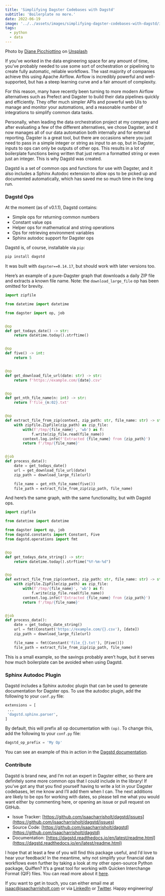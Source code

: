 ```yaml
---
title: 'Simplifying Dagster Codebases with Dagstd'
subtitle: 'Boilerplate no more.'
date: 2022-06-19
image: '../../assets/images/simplifying-dagster-codebases-with-dagstd/image-0.jpg'
tags:
  - python
  - data
---
```


Photo by
[Diane Picchiottino](https://unsplash.com/@diane_soko?utm_source=medium&utm_medium=referral)
on [Unsplash](https://unsplash.com/?utm_source=medium&utm_medium=referral)

If you’ve worked in the data engineering space for any amount of time, you’ve probably
needed to use some sort of orchestration or pipelining to create fully automatic,
reliable workflows. The vast majority of companies achieve this using Apache Airflow.
Airflow is incredibly powerful and well-supported, but has a steep learning curve and a
fair amount of complexity.

For this reason, many have recently been turning to more modern Airflow alternatives
such as Prefect and Dagster to build their data pipelines quickly and efficiently. They
offer much simpler APIs and powerful web UIs to manage and monitor your automations, and
a reasonable number of integrations to simplify common data tasks.

Personally, when leading the data orchestration project at my company and after
evaluating a few of the different alternatives, we chose Dagster, and it now manages all
of our data automation both internally and for external reporting. Dagster is a great
tool, but there are occasions where you just need to pass in a simple integer or string
as input to an op, but in Dagster, inputs to ops can only be outputs of other ops. This
results in a lot of boilerplate functions being written that just return a formatted
string or even just an integer. This is why Dagstd was created.

Dagstd is a set of common ops and functions for use with Dagster, and it also includes a
Sphinx Autodoc extension to allow ops to be picked up and documented automatically,
which has saved me so much time in the long run.

### Dagstd Ops

At the moment (as of v0.1.1), Dagstd contains:

- Simple ops for returning common numbers
- Constant value ops
- Helper ops for mathematical and string operations
- Ops for retrieving environment variables
- Sphinx autodoc support for Dagster ops

Dagstd is, of course, installable via `pip`:

```bash
pip install dagstd
```

It was built with `dagster==0.14.17`, but should work with later versions too.

Here’s an example of a pure-Dagster graph that downloads a daily ZIP file and extracts a
known file name. Note: the `download_large_file` op has been omitted for brevity.

```python
import zipfile

from datetime import datetime

from dagster import op, job


@op
def get_todays_date() -> str:
    return datetime.today().strftime()


@op
def five() -> int:
    return 5


@op
def get_download_file_url(date: str) -> str:
    return f'https://example.com/{date}.csv'


@op
def get_nth_file_name(n: int) -> str:
    return f'file_{n:02}.txt'


@op
def extract_file_from_zip(context, zip_path: str, file_name: str) -> str:
    with zipfile.ZipFile(zip_path) as zip_file:
        with(f'/tmp/{file_name}', 'wb') as f:
            f.write(zip_file.read(file_name))
        context.log.info(f'Extracted {file_name} from {zip_path}')
        return f'/tmp/{file_name}'


@job
def process_data():
    date = get_todays_date()
    url = get_download_file_url(date)
    zip_path = download_large_file(url)

    file_name = get_nth_file_name(five())
    file_path = extract_file_from_zip(zip_path, file_name)
```

And here’s the same graph, with the same functionality, but with Dagstd ops.

```python
import zipfile

from datetime import datetime

from dagster import op, job
from dagstd.constants import Constant, Five
from dagstd.operations import fmt


@op
def get_todays_date_string() -> str:
    return datetime.today().strftime("%Y-%m-%d")


@op
def extract_file_from_zip(context, zip_path: str, file_name: str) -> str:
    with zipfile.ZipFile(zip_path) as zip_file:
        with(f'/tmp/{file_name}', 'wb') as f:
            f.write(zip_file.read(file_name))
        context.log.info(f'Extracted {file_name} from {zip_path}')
        return f'/tmp/{file_name}'


@job
def process_data():
    date = get_todays_date_string()
    url = fmt(Constant('https://example.com/{}.csv'), [date])
    zip_path = download_large_file(url)

    file_name = fmt(Constant('file_{}.txt'), [Five()])
    file_path = extract_file_from_zip(zip_path, file_name)
```

This is a small example, so the savings probably aren’t huge, but it serves how much
boilerplate can be avoided when using Dagstd.

### Sphinx Autodoc Plugin

Dagstd includes a Sphinx autodoc plugin that can be used to generate documentation for
Dagster ops. To use the autodoc plugin, add the following to your `conf.py` file:

```python
extensions = [
 ...
 'dagstd.sphinx.parser',
]
```

By default, this will prefix all op documentation with `(op)`. To change this, add the
following to your `conf.py` file:

```python
dagstd_op_prefix = 'My Op'
```

You can see an example of this in action in the
[Dagstd documentation](https://dagstd.readthedocs.io/en/latest/readme.html).

### Contribute

Dagstd is brand new, and I’m not an expert in Dagster either, so there are definitely
some more common ops that I could include in the library! If you’ve got any that you
find yourself having to write a lot in your Dagster codebases, let me know and I’ll add
them when I can. The next additions are likely to be ops for working with dates, so
please tell me what you would want either by commenting here, or opening an issue or
pull request on GitHub.

- Issue Tracker:
  [https://github.com/isaacharrisholt/dagstd/issues](https://github.com/isaacharrisholt/dagstd/issues)
- Source Code:
  [https://github.com/isaacharrisholt/dagstd](https://github.com/isaacharrisholt/dagstd)
- Documentation:
  [https://dagstd.readthedocs.io/en/latest/readme.html](https://dagstd.readthedocs.io/en/latest/readme.html)

I hope that at least a few of you will find this package useful, and I’d love to hear
your feedback! In the meantime, why not simplify your financial data workflows even
further by taking a look at my other open-source Python package, Quiffen? It’s a great
tool for working with Quicken Interchange Format (QIF) files. You can read more about it
[here](/parsing-qif-files-to-retrieve-financial-data-with-python).

If you want to get in touch, you can either email me at
[isaac@isaacharrisholt.com](mailto:isaac@isaacharrisholt.com) or via
[LinkedIn](https://www.linkedin.com/in/isaac-harris-holt/) or
[Twitter](https://twitter.com/IsaacHarrisHolt). Happy engineering!
